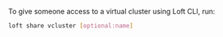 To give someone access to a virtual cluster using Loft CLI, run:
```bash
loft share vcluster [optional:name]
```
